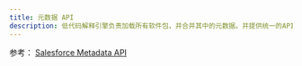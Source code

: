 ```yaml
---
title: 元数据 API
description: 低代码解释引擎负责加载所有软件包，并合并其中的元数据。并提供统一的API，包括元数据的查询与更新；批量上传与下载。
---
```


参考： [Salesforce Metadata API](https://developer.salesforce.com/docs/atlas.en-us.api_meta.meta/api_meta/meta_intro.htm)
